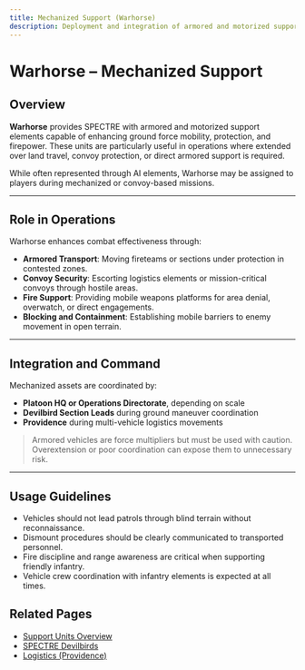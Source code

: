 ```yaml
---
title: Mechanized Support (Warhorse)
description: Deployment and integration of armored and motorized support assets in STF operations.
---
```


# Warhorse – Mechanized Support

## Overview

**Warhorse** provides SPECTRE with armored and motorized support elements capable of enhancing ground force mobility, protection, and firepower. These units are particularly useful in operations where extended over land travel, convoy protection, or direct armored support is required.

While often represented through AI elements, Warhorse may be assigned to players during mechanized or convoy-based missions.

---

## Role in Operations

Warhorse enhances combat effectiveness through:

- **Armored Transport**: Moving fireteams or sections under protection in contested zones.
- **Convoy Security**: Escorting logistics elements or mission-critical convoys through hostile areas.
- **Fire Support**: Providing mobile weapons platforms for area denial, overwatch, or direct engagements.
- **Blocking and Containment**: Establishing mobile barriers to enemy movement in open terrain.

---

## Integration and Command

Mechanized assets are coordinated by:

- **Platoon HQ or Operations Directorate**, depending on scale
- **Devilbird Section Leads** during ground maneuver coordination
- **Providence** during multi-vehicle logistics movements

> Armored vehicles are force multipliers but must be used with caution. Overextension or poor coordination can expose them to unnecessary risk.

---

## Usage Guidelines

- Vehicles should not lead patrols through blind terrain without reconnaissance.
- Dismount procedures should be clearly communicated to transported personnel.
- Fire discipline and range awareness are critical when supporting friendly infantry.
- Vehicle crew coordination with infantry elements is expected at all times.

## Related Pages

- [Support Units Overview](/sop/operational-structure/support-units)
- [SPECTRE Devilbirds](/sop/operational-structure/operational-units/devilbirds)
- [Logistics (Providence)](/sop/operational-structure/support-units/logistics)
